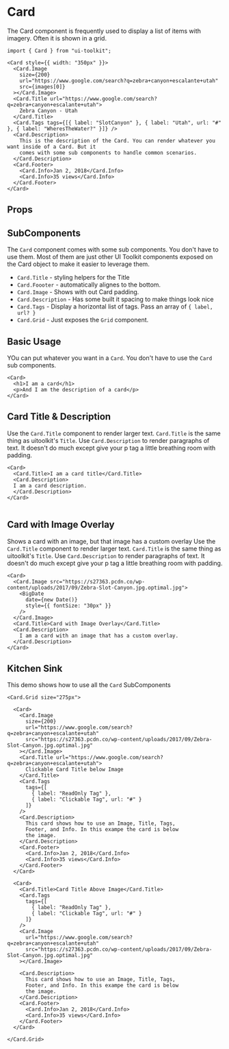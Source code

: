 
# Card

The Card component is frequently used to display a list of items with imagery. Often it is shown in a grid.

```tsx
import { Card } from "ui-toolkit";
```

```tsx live=true
<Card style={{ width: "350px" }}>
  <Card.Image
    size={200}
    url="https://www.google.com/search?q=zebra+canyon+escalante+utah"
    src={images[0]}
  ></Card.Image>
  <Card.Title url="https://www.google.com/search?q=zebra+canyon+escalante+utah">
    Zebra Canyon - Utah
  </Card.Title>
  <Card.Tags tags={[{ label: "SlotCanyon" }, { label: "Utah", url: "#" }, { label: "WheresTheWater?" }]} />
  <Card.Description>
    This is the description of the Card. You can render whatever you want inside of a Card. But it
    comes with some sub components to handle common scenarios.
  </Card.Description>
  <Card.Footer>
    <Card.Info>Jan 2, 2018</Card.Info>
    <Card.Info>35 views</Card.Info>
  </Card.Footer>
</Card>
```

## Props

<PropsTable name="CardProps" />

## SubComponents

The `Card` component comes with some sub components. You don't have to use them. Most of them are just other UI Toolkit
components exposed on the Card object to make it easier to leverage them.

- `Card.Title` - styling helpers for the Title
- `Card.Foooter` - automatically alignes to the bottom.
- `Card.Image` - Shows with out Card padding.
- `Card.Description` - Has some built it spacing to make things look nice
- `Card.Tags` - Display a horizontal list of tags. Pass an array of `{ label, url? }`
- `Card.Grid` - Just exposes the `Grid` component.


## Basic Usage

YOu can put whatever you want in a `Card`. You don't have to use the `Card` sub components.

```tsx live=true
<Card>
  <h1>I am a card</h1>
  <p>And I am the description of a card</p>        
</Card>
```

## Card Title & Description

Use the `Card.Title` component to render larger text. `Card.Title` is the same thing as uitoolkit's `Title`.
Use `Card.Description` to render paragraphs of text. It doesn't do much except give your p tag a little breathing room with padding.

```tsx live=true
<Card>
  <Card.Title>I am a card title</Card.Title>
  <Card.Description>
  I am a card description.
  </Card.Description>
</Card>
  
```

## Card with Image Overlay

Shows a card with an image, but that image has a custom overlay
Use the `Card.Title` component to render larger text. `Card.Title` is the same thing as uitoolkit's `Title`.
Use `Card.Description` to render paragraphs of text. It doesn't do much except give your p tag a little breathing room with padding.

```tsx live=true
<Card>
  <Card.Image src="https://s27363.pcdn.co/wp-content/uploads/2017/09/Zebra-Slot-Canyon.jpg.optimal.jpg">
    <BigDate
      date={new Date()}
      style={{ fontSize: "30px" }}
    />
  </Card.Image>
  <Card.Title>Card with Image Overlay</Card.Title>
  <Card.Description>
    I am a card with an image that has a custom overlay.
  </Card.Description>
</Card>
```


## Kitchen Sink

This demo shows how to use all the `Card` SubComponents

```tsx live=true
<Card.Grid size="275px">

  <Card>
    <Card.Image
      size={200}
      url="https://www.google.com/search?q=zebra+canyon+escalante+utah"
      src="https://s27363.pcdn.co/wp-content/uploads/2017/09/Zebra-Slot-Canyon.jpg.optimal.jpg"
    ></Card.Image>
    <Card.Title url="https://www.google.com/search?q=zebra+canyon+escalante+utah">
      Clickable Card Title below Image
    </Card.Title>
    <Card.Tags
      tags={[
        { label: "ReadOnly Tag" },
        { label: "Clickable Tag", url: "#" }
      ]}
    />
    <Card.Description>
      This card shows how to use an Image, Title, Tags,
      Footer, and Info. In this exampe the card is below
      the image.
    </Card.Description>
    <Card.Footer>
      <Card.Info>Jan 2, 2018</Card.Info>
      <Card.Info>35 views</Card.Info>
    </Card.Footer>
  </Card>

  <Card>
    <Card.Title>Card Title Above Image</Card.Title>
    <Card.Tags
      tags={[
        { label: "ReadOnly Tag" },
        { label: "Clickable Tag", url: "#" }
      ]}
    />
    <Card.Image
      url="https://www.google.com/search?q=zebra+canyon+escalante+utah"
      src="https://s27363.pcdn.co/wp-content/uploads/2017/09/Zebra-Slot-Canyon.jpg.optimal.jpg"
    ></Card.Image>

    <Card.Description>
      This card shows how to use an Image, Title, Tags,
      Footer, and Info. In this exampe the card is below
      the image.
    </Card.Description>
    <Card.Footer>
      <Card.Info>Jan 2, 2018</Card.Info>
      <Card.Info>35 views</Card.Info>
    </Card.Footer>
  </Card>

</Card.Grid>
```